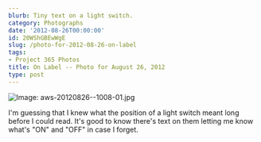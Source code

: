 ```yaml
---
blurb: Tiny text on a light switch.
category: Photographs
date: '2012-08-26T00:00:00'
id: 20WShGBEwWgE
slug: /photo-for-2012-08-26-on-label
tags:
- Project 365 Photos
title: On Label -- Photo for August 26, 2012
type: post
---
```


![Image: aws-20120826--1008-01.jpg](/aws-20120826--1008-01.jpg)

I'm guessing that I knew what the position of a light switch meant long before I could read. It's good to know there's text on them letting me know what's "ON" and "OFF" in case I forget.